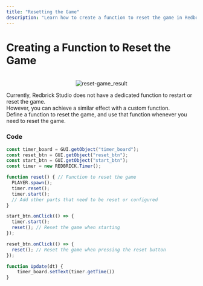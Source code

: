 ```yaml
---
title: "Resetting the Game"
description: "Learn how to create a function to reset the game in Redbrick Studio."
---
```

# Creating a Function to Reset the Game

<br/>
<center>
  <img src='/images/snippet/game-flow/reset-game_result.gif' alt='reset-game_result' loading="lazy" decoding="async" style={{width: '50%'}}/>
</center>

Currently, Redbrick Studio does not have a dedicated function to restart or reset the game.  
However, you can achieve a similar effect with a custom function.  
Define a function to reset the game, and use that function whenever you need to reset the game.  

### Code

```js showLineNumbers copy {6-11, 18-20}
const timer_board = GUI.getObject("timer_board");
const reset_btn = GUI.getObject("reset_btn");
const start_btn = GUI.getObject("start_btn");
const timer = new REDBRICK.Timer();

function reset() { // Function to reset the game
  PLAYER.spawn();
  timer.reset();
  timer.start();
  // Add other parts that need to be reset or configured
}

start_btn.onClick(() => {
  timer.start();
  reset(); // Reset the game when starting
});

reset_btn.onClick(() => {
  reset(); // Reset the game when pressing the reset button
});

function Update(dt) {
    timer_board.setText(timer.getTime())
}
```
